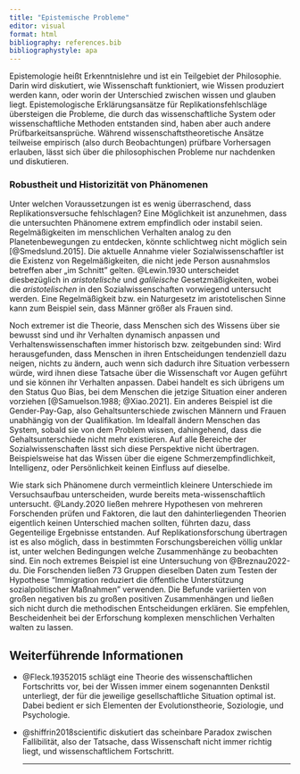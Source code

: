 ```yaml
---
title: "Epistemische Probleme"
editor: visual
format: html
bibliography: references.bib
bibliographystyle: apa
---
```


Epistemologie heißt Erkenntnislehre und ist ein Teilgebiet der Philosophie. Darin wird diskutiert, wie Wissenschaft funktioniert, wie Wissen produziert werden kann, oder worin der Unterschied zwischen wissen und glauben liegt. Epistemologische Erklärungsansätze für Replikationsfehlschläge übersteigen die Probleme, die durch das wissenschaftliche System oder wissenschaftliche Methoden entstanden sind, haben aber auch andere Prüfbarkeitsansprüche. Während wissenschaftstheoretische Ansätze teilweise empirisch (also durch Beobachtungen) prüfbare Vorhersagen erlauben, lässt sich über die philosophischen Probleme nur nachdenken und diskutieren.

### Robustheit und Historizität von Phänomenen

Unter welchen Voraussetzungen ist es wenig überraschend, dass Replikationsversuche fehlschlagen? Eine Möglichkeit ist anzunehmen, dass die untersuchten Phänomene extrem empfindlich oder instabil seien. Regelmäßigkeiten im menschlichen Verhalten analog zu den Planetenbewegungen zu entdecken, könnte schlichtweg nicht möglich sein [@Smedslund.2015]. Die aktuelle Annahme vieler Sozialwissenschaftler ist die Existenz von Regelmäßigkeiten, die nicht jede Person ausnahmslos betreffen aber „im Schnitt" gelten. @Lewin.1930 unterscheidet diesbezüglich in *aristotelische* und *galileische* Gesetzmäßigkeiten, wobei die *aristotelischen* in den Sozialwissenschaften vorwiegend untersucht werden. Eine Regelmäßigkeit bzw. ein Naturgesetz im aristotelischen Sinne kann zum Beispiel sein, dass Männer größer als Frauen sind.

Noch extremer ist die Theorie, dass Menschen sich des Wissens über sie bewusst sind und ihr Verhalten dynamisch anpassen und Verhaltenswissenschaften immer historisch bzw. zeitgebunden sind: Wird herausgefunden, dass Menschen in ihren Entscheidungen tendenziell dazu neigen, nichts zu ändern, auch wenn sich dadurch ihre Situation verbessern würde, wird ihnen diese Tatsache über die Wissenschaft vor Augen geführt und sie können ihr Verhalten anpassen. Dabei handelt es sich übrigens um den Status Quo Bias, bei dem Menschen die jetzige Situation einer anderen vorziehen [@Samuelson.1988; @Xiao.2021]. Ein anderes Beispiel ist die Gender-Pay-Gap, also Gehaltsunterschiede zwischen Männern und Frauen unabhängig von der Qualifikation. Im Idealfall ändern Menschen das System, sobald sie von dem Problem wissen, dahingehend, dass die Gehaltsunterschiede nicht mehr existieren. Auf alle Bereiche der Sozialwissenschaften lässt sich diese Perspektive nicht übertragen. Beispielsweise hat das Wissen über die eigene Schmerzempfindlichkeit, Intelligenz, oder Persönlichkeit keinen Einfluss auf dieselbe.

Wie stark sich Phänomene durch vermeintlich kleinere Unterschiede im Versuchsaufbau unterscheiden, wurde bereits meta-wissenschaftlich untersucht. @Landy.2020 ließen mehrere Hypothesen von mehreren Forschenden prüfen und Faktoren, die laut den dahinterliegenden Theorien eigentlich keinen Unterschied machen sollten, führten dazu, dass Gegenteilige Ergebnisse entstanden. Auf Replikationsforschung übertragen ist es also möglich, dass in bestimmten Forschungsbereichen völlig unklar ist, unter welchen Bedingungen welche Zusammenhänge zu beobachten sind. Ein noch extremes Beispiel ist eine Untersuchung von @Breznau2022-du. Die Forschenden ließen 73 Gruppen dieselben Daten zum Testen der Hypothese "Immigration reduziert die öffentliche Unterstützung sozialpolitischer Maßnahmen" verwenden. Die Befunde variierten von großen negativen bis zu großen positiven Zusammenhängen und ließen sich nicht durch die methodischen Entscheidungen erklären. Sie empfehlen, Bescheidenheit bei der Erforschung komplexen menschlichen Verhalten walten zu lassen.

## Weiterführende Informationen

-   @Fleck.19352015 schlägt eine Theorie des wissenschaftlichen Fortschritts vor, bei der Wissen immer einem sogenannten Denkstil unterliegt, der für die jeweilige gesellschaftliche Situation optimal ist. Dabei bedient er sich Elementen der Evolutionstheorie, Soziologie, und Psychologie.

-   @shiffrin2018scientific diskutiert das scheinbare Paradox zwischen Fallibilität, also der Tatsache, dass Wissenschaft nicht immer richtig liegt, und wissenschaftlichem Fortschritt.

    ------------------------------------------------------------------------
